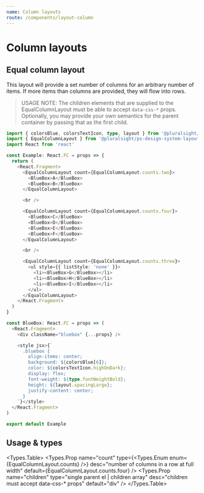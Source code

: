 ```yaml
---
name: Column layouts
route: /components/layout-column
---
```




# Column layouts

## Equal column layout

This layout will provide a set number of columns for an arbitrary number of
items. If more items than columns are provided, they will flow into rows.

> USAGE NOTE: The children elements that are supplied to the EqualColumnLayout must be able to accept `data-css-*` props. Optionally, you may provide your own semantics for the parent container by passing that as the first child.

```typescript
import { colorsBlue, colorsTextIcon, type, layout } from '@pluralsight/ps-design-system-core'
import { EqualColumnLayout } from '@pluralsight/ps-design-system-layout'
import React from 'react'

const Example: React.FC = props => {
  return (
    <React.Fragment>
      <EqualColumnLayout count={EqualColumnLayout.counts.two}>
        <BlueBox>A</BlueBox>
        <BlueBox>B</BlueBox>
      </EqualColumnLayout>

      <br />

      <EqualColumnLayout count={EqualColumnLayout.counts.four}>
        <BlueBox>C</BlueBox>
        <BlueBox>D</BlueBox>
        <BlueBox>E</BlueBox>
        <BlueBox>F</BlueBox>
      </EqualColumnLayout>

      <br />

      <EqualColumnLayout count={EqualColumnLayout.counts.three}>
        <ul style={{ listStyle: 'none' }}>
          <li><BlueBox>G</BlueBox></li>
          <li><BlueBox>H</BlueBox></li>
          <li><BlueBox>I</BlueBox></li>
        </ul>
      </EqualColumnLayout>
    </React.Fragment>
  )
}

const BlueBox: React.FC = props => (
  <React.Fragment>
    <div className="bluebox" {...props} />

    <style jsx>{`
      .bluebox {
        align-items: center;
        background: ${colorsBlue[6]};
        color: ${colorsTextIcon.highOnDark};
        display: flex;
        font-weight: ${type.fontWeightBold};
        height: ${layout.spacingLarge};
        justify-content: center;
      }
    `}</style>
  </React.Fragment>
)

export default Example
```

## Usage & types

<Usage
  install="npm install @pluralsight/ps-design-system-layout"
  import="import { AsideLayout } from '@pluralsight/ps-design-system-layout'"
  packageName="layout"
/>

<Types.Table>
  <Types.Prop
    name="count"
    type={<Types.Enum enum={EqualColumnLayout.counts} />}
    desc="number of columns in a row at full width"
    default={EqualColumnLayout.counts.four}
  />
  <Types.Prop
    name="children"
    type="single parent el | children array"
    desc="children must accept data-css-* props"
    default="div"
  />
</Types.Table>


